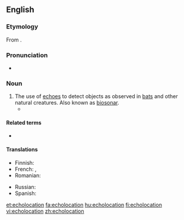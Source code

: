 ==English==

===Etymology===
{{wikipedia}}
From {{compound|echo|location|lang=en}}.

===Pronunciation===
* {{rhymes|eɪʃən|lang=en}}

===Noun===
{{en-noun}}

# The use of [[echo]]es to detect objects as observed in [[bat]]s and other natural creatures.  Also known as [[biosonar]].
#* {{quote-magazine|year=2013|month=May-June|author=[http://www.americanscientist.org/authors/detail/william-e-conner-1 William E. Conner]
|title=[http://www.americanscientist.org/issues/feature/2013/3/an-acoustic-arms-race An Acoustic Arms Race]
|volume=101|issue=3|page=206-7|magazine={{w|American Scientist}}
|passage=Earless ghost swift moths become “invisible” to '''echolocating''' bats by forming mating clusters close (less than half a meter) above vegetation and effectively blending into the clutter of echoes that the bat receives from the leaves and stems around them.}}

====Related terms====
* {{l/en|echolocate}}

====Translations====
{{trans-top|use of echos to detect objects}}
* Finnish: {{t+|fi|kaikuluotaus}}
* French: {{t+|fr|écholocation|f}}, {{t+|fr|écholocalisation}}
* Romanian: {{t+|ro|ecolocație|f}}
{{trans-mid}}
* Russian: {{t+|ru|эхолокация|f|tr=exolokátsija}}
* Spanish: {{t|es|ecolocalización|f}}
{{trans-bottom}}

[[et:echolocation]]
[[fa:echolocation]]
[[hu:echolocation]]
[[fi:echolocation]]
[[vi:echolocation]]
[[zh:echolocation]]